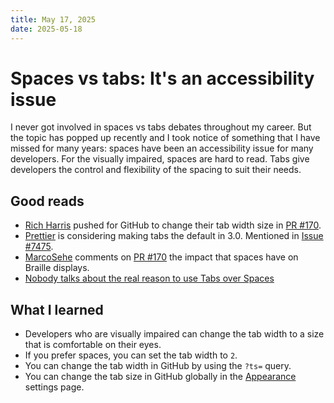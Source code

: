 ```yaml
---
title: May 17, 2025
date: 2025-05-18
---
```


# Spaces vs tabs: It's an accessibility issue

I never got involved in spaces vs tabs debates throughout my career. But the topic has popped up recently and I took notice of something that I have missed for many years: spaces have been an accessibility issue for many developers. For the visually impaired, spaces are hard to read. Tabs give developers the control and flexibility of the spacing to suit their needs.

## Good reads

- [Rich Harris](https://github.com/Rich-Harris) pushed for GitHub to change their tab width size in [PR #170](https://github.com/isaacs/github/issues/170).
- [Prettier](https://prettier.io/) is considering making tabs the default in 3.0. Mentioned in [Issue #7475](https://github.com/prettier/prettier/issues/7475).
- [MarcoSehe](https://github.com/MarcoZehe) comments on [PR #170](https://github.com/prettier/prettier/issues/7475#issuecomment-668544890) the impact that spaces have on Braille displays.
- [Nobody talks about the real reason to use Tabs over Spaces](https://www.reddit.com/r/javascript/comments/c8drjo/nobody_talks_about_the_real_reason_to_use_tabs/)

## What I learned

- Developers who are visually impaired can change the tab width to a size that is comfortable on their eyes.
- If you prefer spaces, you can set the tab width to `2`.
- You can change the tab width in GitHub by using the `?ts=` query.
- You can change the tab size in GitHub globally in the [Appearance](https://github.com/settings/appearance) settings page.
